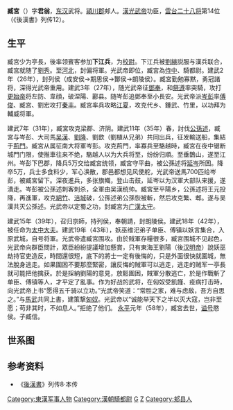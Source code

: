 '''臧宮'''（{{bd||？|58年||catIdx=Z}}）字'''君翁'''，[[东汉|东汉]]武将。[[潁川郡|潁川郡]]郟人。[[漢光武帝|漢光武帝]]功臣，[[雲台二十八将|雲台二十八将]]第14位（《後漢書》列传12）。

==生平==
臧宮少为亭長，後率领賓客参加'''下江兵'''，为[[校尉|校尉]]。下江兵被[[劉縯|劉縯]]説服与漢兵联合，臧宮就随了[[劉秀|劉秀]]。至[[河北|河北]]，封偏将軍。光武帝即位，臧宮為[[侍中|侍中]]、騎都尉。建武2年（26年），封列侯（成安侯→期思侯→酇侯→朗陵侯）。臧宮勤勉寡黙，勇冠諸将，深得光武帝重用。建武3年（27年），随光武帝征[[鄧奉|鄧奉]]，和[[祭遵|祭遵]]率突騎，攻打[[更始帝|更始帝]]将左防、韋顔，破涅陽、酈县。随岑彭追鄧奉至小長安。光武帝派[[岑彭|岑彭]]率[[傅俊|傅俊]]、臧宮、劉宏攻打[[秦丰|秦丰]]。臧宮率兵攻略[[江夏|江夏]]，攻克代乡、鍾武、竹里，以功拜为輔威将軍。

建武7年（31年），臧宮攻克梁郡、济阴。建武11年（35年）春，討伐[[公孫述|公孫述]]，臧宮与岑彭、大司馬[[吴漢|吴漢]]、[[劉隆|劉隆]]、劉歆（劉植从兄弟）共同出兵，征发輸送船，集結于[[荊門|荊門]]。臧宮从属征南大将軍岑彭。攻克荊門，率寡兵至駱越時，臧宮在夜中锯断城門门限，使推車往来不绝，駱越人以为大兵将至，纷纷归順。至垂鵲山，遂至江州。岑彭下巴郡，降兵5万交给臧宮统领，臧宮守平曲，被公孫述将[[延岑|延岑]]所困。降卒5万，兵士多食料少，军心涣散，郡邑都想见风使舵，光武帝送馬700匹给岑彭，被臧宮留下。深夜進兵，多张旗幟，登山击鼓，延岑以为汉軍大部队来援，遂潰走。岑彭被公孫述刺客刺杀，全軍由吴漢统帅。臧宮至平陽乡，公孫述将王元投降，再進軍，攻克[[綿竹|綿竹]]、[[涪城|涪城]]破，公孫述弟公孫恢被斬，然后攻克繁、郫。遂与吴漢共灭公孫述。光武帝以定蜀之功，封臧宮为[[广漢|广漢]][[太守|太守]]。

建武15年（39年），召归京師，持列侯，奉朝請，封朗陵侯。建武18年（42年），被任命为[[太中大夫|太中大夫]]。建武19年（43年），妖巫维汜弟子单臣、傅镇以妖言集合，入原武城，自号将軍。光武帝遣臧宮围攻。由於賊軍存糧很多，臧宮围城不见起色，光武帝向群臣問計，眾臣紛紛提議增加懸賞，只有東海王劉陽（後[[汉明帝|汉明帝]]）說妖巫劫持官吏造反，時間還很短，底下的將士一定有後悔的，只是外面很快就圍城，無法脫身逃走。如果圍困不要那麼緊密，讓反悔的賊軍可以逃走，逃走的贼军一亭長就可能把他擒获。於是採納劉陽的意見，放鬆圍困，賊軍分散逃亡，於是作戰斬了单臣、傅镇等人，才平定了亂事。作为好战的武将，在匈奴受飢饉、疫病打击時，向光武帝上书“愿得五千骑以立功。”光武帝笑道：“常胜之家，难与虑敌，吾方自思之。”与[[馬武|馬武]]共同上書，建策撃[[匈奴|匈奴]]。光武帝以“诚能举天下之半以灭大寇，岂非至愿；苟非其时，不如息人。”拒绝了他们。 [[永平|永平]]元年（58年），臧宮去世，[[谥号|谥号]]愍侯。子臧信。

==世系图==
{{familytree/start|align=center}}
{{familytree | | | | | Gu |Gu=朗陵愍侯臧宫 }}
{{familytree | | | | | |!| }}
{{familytree | | | | | Xi |Xi=朗陵侯[[臧信|臧信]] }}
{{familytree | | | | | |!| | | | }}
{{familytree | | | | | Zh |Zh=朗陵侯[[臧震|臧震]] }}
{{familytree | |,|-|-|-|^|-|-|-|.| }}
{{familytree | So | | | | | | Yo |So=朗陵侯[[臧松|臧松]]|Yo=郎陵侯[[臧由|臧由]]}}
{{familytree/end}}

==参考资料==
*《[[後漢書|後漢書]]》列传8·本传
{{雲台二十八将}}
[[Category:東漢军事人物|Category:東漢军事人物]]
[[Category:漢朝騎都尉|Category:漢朝騎都尉]]
[[Category:臧姓|G]]
[[Category:東漢太守|Z]]
[[Category:郏县人|Category:郏县人]]